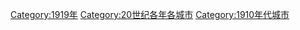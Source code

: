 [[Category:1919年|Category:1919年]]
[[Category:20世纪各年各城市|Category:20世纪各年各城市]]
[[Category:1910年代城市|Category:1910年代城市]]